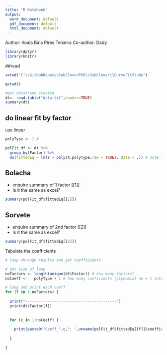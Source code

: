 ```yaml
---
title: "R Notebook"
output: 
  word_document: default
  pdf_document: default
  html_document: default
---
```


Author: Koala Bala Pires Teixeira
Co-author: Dady

```r
library(dplyr)
library(knitr)
```


##read

```r
setwd("C:\\GitHubRepos\\SubCloverPhD\\SubClover\\CurveFitStudy")

getwd()

#get dataframe created
dt<- read.table("data.txt",header=TRUE)
summary(dt)
```

## do linear fit by factor

use linear
```r

polyType <- 1 # 

polFit_df <- dt %>%
  group_by(Factor) %>%
  do(fittedEq = lm(Y ~ poly(X,polyType,raw = TRUE), data = .)) # note that raw is TRUE not to get orthogonal coeff
```


## Bolacha

- enquire summary of 1 factor [[1]]
- Is it the same as excel?
```r
summary(polFit_df$fittedEq[[1]])
```

## Sorvete

- enquire summary of 2nd factor [[2]]
- Is it the same as excel?

```r
summary(polFit_df$fittedEq[[2]])
```

Tabulate the coefficients 

```r

# loop through results and get coefficients

# get size of loop
noFactors <- length(unique(dt$Factor)) # how many factors?
noCoeff <-   polyType + 1 # how many coeficients (plynomial no + 1 intercept)

# loop and print each coeff
for (f in 1:noFactors) {
  
  print("-----------------------------------------")
  print(dt$Factor[f])
  
  
  for (c in 1:noCoeff) {
    
    print(paste0("Coeff_",c,": ",unname(polFit_df$fittedEq[[f]]$coefficients[c]) ))# remove coeff names
    
  }
  
}

```

